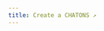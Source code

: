 ```yaml
---
title: Create a CHATONS ↗
---
```



<DocumentedHardRedirect
    url="https://wiki.chatons.org/doku.php/heberger/administration_systeme/yunohost"
    description="the CHATONS documentation"/>
